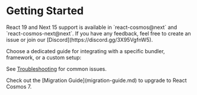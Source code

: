 
# Getting Started

<Callout type="info">
  React 19 and Next 15 support is available in `react-cosmos@next` and
  `react-cosmos-next@next`. If you have any feedback, feel free to create an
  issue or join our [Discord](https://discord.gg/3X95VgfnW5).
</Callout>

Choose a dedicated guide for integrating with a specific bundler, framework, or a custom setup:

<Cards>
  <Card title="Vite" href="/docs/getting-started/vite" />
  <Card title="Webpack" href="/docs/getting-started/webpack" />
  <Card title="React Native" href="/docs/getting-started/react-native" />
  <Card title="Next.js" href="/docs/getting-started/next" />
  <Card
    title="Create React App"
    href="/docs/getting-started/create-react-app"
  />
  <Card title="Custom Bundler" href="/docs/getting-started/custom-bundler" />
</Cards>

See [Troubleshooting](getting-started/troubleshooting.mdx) for common issues.

<Callout>
  Check out the [Migration Guide](migration-guide.md) to upgrade to React Cosmos
  7.
</Callout>
